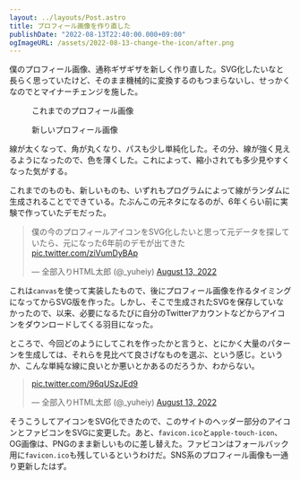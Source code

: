 ```yaml
---
layout: ../layouts/Post.astro
title: プロフィール画像を作り直した
publishDate: "2022-08-13T22:40:00.000+09:00"
ogImageURL: /assets/2022-08-13-change-the-icon/after.png
---
```


僕のプロフィール画像、通称ギザギザを新しく作り直した。SVG化したいなと長らく思っていたけど、そのまま機械的に変換するのもつまらないし、せっかくなのでとマイナーチェンジを施した。

<figure>
<img class="w-64" src="/assets/2022-08-13-change-the-icon/before.png" alt="" />
<figcaption>これまでのプロフィール画像</figcaption>
</figure>

<figure>
<img class="w-64" src="/assets/2022-08-13-change-the-icon/after.png" alt="" />
<figcaption>新しいプロフィール画像</figcaption>
</figure>

線が太くなって、角が丸くなり、パスも少し単純化した。その分、線が強く見えるようになったので、色を薄くした。これによって、縮小されても多少見やすくなった気がする。

これまでのものも、新しいものも、いずれもプログラムによって線がランダムに生成されることでできている。たぶんこの元ネタになるのが、6年くらい前に実験で作っていたデモだった。

<blockquote class="twitter-tweet"><p lang="ja" dir="ltr">僕の今のプロフィールアイコンをSVG化したいと思って元データを探していたら、元になった6年前のデモが出てきた <a href="https://t.co/ziVumDyBAp">pic.twitter.com/ziVumDyBAp</a></p>&mdash; 全部入りHTML太郎 (@_yuheiy) <a href="https://twitter.com/_yuheiy/status/1558387257186590720?ref_src=twsrc%5Etfw">August 13, 2022</a></blockquote> <script async src="https://platform.twitter.com/widgets.js" charset="utf-8"></script>

これは`canvas`を使って実装したもので、後にプロフィール画像を作るタイミングになってからSVG版を作った。しかし、そこで生成されたSVGを保存していなかったので、以来、必要になるたびに自分のTwitterアカウントなどからアイコンをダウンロードしてくる羽目になった。

ところで、今回どのようにしてこれを作ったかと言うと、とにかく大量のパターンを生成しては、それらを見比べて良さげなものを選ぶ、という感じ。というか、こんな単純な線に良いとか悪いとかあるのだろうか、わからない。

<blockquote class="twitter-tweet"><p lang="zxx" dir="ltr"><a href="https://t.co/96qUSzJEd9">pic.twitter.com/96qUSzJEd9</a></p>&mdash; 全部入りHTML太郎 (@_yuheiy) <a href="https://twitter.com/_yuheiy/status/1558405235328286720?ref_src=twsrc%5Etfw">August 13, 2022</a></blockquote> <script async src="https://platform.twitter.com/widgets.js" charset="utf-8"></script>

そうこうしてアイコンをSVG化できたので、このサイトのヘッダー部分のアイコンとファビコンをSVGに変更した。あと、`favicon.ico`と`apple-touch-icon`、OG画像は、PNGのまま新しいものに差し替えた。ファビコンはフォールバック用に`favicon.ico`も残しているというわけだ。SNS系のプロフィール画像も一通り更新したはず。
